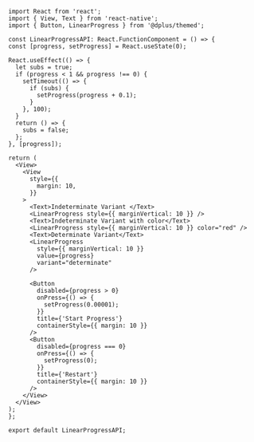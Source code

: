 ```SnackPlayer name=RNE Linear Progress
import React from 'react';
import { View, Text } from 'react-native';
import { Button, LinearProgress } from '@dplus/themed';

const LinearProgressAPI: React.FunctionComponent = () => {
const [progress, setProgress] = React.useState(0);

React.useEffect(() => {
  let subs = true;
  if (progress < 1 && progress !== 0) {
    setTimeout(() => {
      if (subs) {
        setProgress(progress + 0.1);
      }
    }, 100);
  }
  return () => {
    subs = false;
  };
}, [progress]);

return (
  <View>
    <View
      style={{
        margin: 10,
      }}
    >
      <Text>Indeterminate Variant </Text>
      <LinearProgress style={{ marginVertical: 10 }} />
      <Text>Indeterminate Variant with color</Text>
      <LinearProgress style={{ marginVertical: 10 }} color="red" />
      <Text>Determinate Variant</Text>
      <LinearProgress
        style={{ marginVertical: 10 }}
        value={progress}
        variant="determinate"
      />

      <Button
        disabled={progress > 0}
        onPress={() => {
          setProgress(0.00001);
        }}
        title={'Start Progress'}
        containerStyle={{ margin: 10 }}
      />
      <Button
        disabled={progress === 0}
        onPress={() => {
          setProgress(0);
        }}
        title={'Restart'}
        containerStyle={{ margin: 10 }}
      />
    </View>
  </View>
);
};

export default LinearProgressAPI;
```
